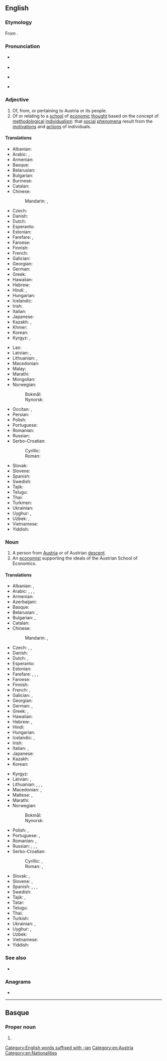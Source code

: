 ==English==

===Etymology===
From {{suffix|en|Austria|n}}.

===Pronunciation===
* {{a|UK}} {{IPA|en|/ˈɒstɹi.ən/}}
* {{audio|en|LL-Q1860 (eng)-Vealhurl-Austrian.wav|Audio (Southern England)}}
* {{a|US}} {{IPA|en|/ˈɔːstɹi.ən/}}
* {{hyphenation|en|Aus|trian}}

===Adjective===
{{en-adj}}

# Of, from, or pertaining to Austria or its people.
# Of or relating to a [[school]] of [[economic]] [[thought]] based on the concept of [[methodological]] [[individualism]]: that [[social]] [[phenomenon|phenomena]] result from the [[motivation]]s and [[action]]s of individuals.

====Translations====
{{trans-top|related to Austria}}
* Albanian: {{t+|sq|austriak}}
* Arabic: {{t|ar|نَمْسَاوِيّ}}, {{t|ar|نِمْسَاوِيّ}}
* Armenian: {{t|hy|ավստրիական}}
* Basque: {{t|eu|austriar}}
* Belarusian: {{t|be|аўстры́йскі}}
* Bulgarian: {{t|bg|австри́йски}}
* Burmese: {{t|my|ဩစတြီးယား}}
* Catalan: {{t+|ca|austríac}}
* Chinese:
*: Mandarin: {{t+|cmn|奧地利|alt=奧地利的}}, {{t+|cmn|奥地利|tr=Àodìlì de|alt=奥地利的}}
* Czech: {{t+|cs|rakouský}}
* Danish: {{t+|da|østrigsk}}
* Dutch: {{t+|nl|Oostenrijks}}
* Esperanto: {{t|eo|aŭstria}}
* Estonian: {{t|et|austria}}
* Farefare: {{t|gur|ostri}}, {{t|gur|diik-dapoore-duts}}
* Faroese: {{t|fo|eysturríkskur}}
* Finnish: {{t+|fi|itävaltalainen}}
* French: {{t+|fr|autrichien}}
* Galician: {{t+|gl|austríaco}}
* Georgian: {{t|ka|ავსტრიული}}
* German: {{t+|de|österreichisch}}
* Greek: {{t+|el|αυστριακός}}
* Hawaiian: {{t|haw|ʻAukekulia}}
* Hebrew: {{t+|he|אוֹסְטְרִי|m|tr=ostrí}}
* Hindi: {{t|hi|ऑस्ट्रियाई}}, {{t|hi|ऑस्ट्रियान}}
* Hungarian: {{t+|hu|osztrák}}
* Icelandic: {{t|is|austurrískur}}
* Irish: {{t|ga|Ostarach}}
* Italian: {{t+|it|austriaco}}
* Japanese: {{t+|ja|オーストリア|tr=Ōsutoria no|alt=オーストリアの}}
* Kazakh: {{t|kk|аустрия}}, {{t|kk|аустриялық}}
* Khmer: {{t+|km|អូទ្រីស}}
* Korean: {{t+|ko|오스트리아|alt=오스트리아의}}
* Kyrgyz: {{t|ky|австрия}}, {{t+|ky|австриялык}}
{{trans-mid}}
* Lao: {{t+|lo|ໂອຕຣິດ}}
* Latvian: {{t|lv|austrisks|m}}, {{t|lv|austriešu}}
* Lithuanian: {{t+|lt|austriškas|m}}, {{t+|lt|austriška|f}}
* Macedonian: {{t+|mk|австриски}}
* Malay: {{t|ms|Austria}}
* Marathi: {{t|mr|ऑस्ट्रियन}}
* Mongolian: {{t|mn|австри}}
* Norwegian:
*: Bokmål: {{t+|no|østerriksk}}
*: Nynorsk: {{t+|nn|austerriksk}}
* Occitan: {{t|oc|austriac}}, {{t|oc|austrian}}
* Persian: {{t|fa|اتریشی|tr=otriši}}
* Polish: {{t+|pl|austriacki}}
* Portuguese: {{t+|pt|austríaco}}
* Romanian: {{t+|ro|austriac}}
* Russian: {{t+|ru|австри́йский}}
* Serbo-Croatian:
*: Cyrillic: {{t|sh|а̀устрӣјскӣ}}
*: Roman: {{t+|sh|àustrījskī}}
* Slovak: {{t+|sk|rakúsky}}
* Slovene: {{t+|sl|avstrijski}}
* Spanish: {{t+|es|austriaco}}
* Swedish: {{t+|sv|österrikisk}}
* Tajik: {{t|tg|австриягӣ}}
* Telugu: {{t|te|ఆస్ట్రియను}}
* Thai: {{t+|th|ออสเตรีย}}
* Turkmen: {{t|tk|awstriýa}}
* Ukrainian: {{t+|uk|австрі́йський}}
* Uyghur: {{t|ug|ئاۋستىرىيە}}, {{t|ug|ئاۋسترىيىىك}}
* Uzbek: {{t|uz|avstriya}}, {{t|uz|avstriyalik}}
* Vietnamese: {{t+|vi|Áo}}
* Yiddish: {{t|yi|עסטרײַכיש}}
{{trans-bottom}}

===Noun===
{{en-noun}}

# A person from [[Austria]] or of Austrian [[descent]].
# An [[economist]] supporting the ideals of the Austrian School of Economics.

====Translations====
{{trans-top|Austrian person}}
* Albanian: {{t+|sq|austriak|m}}, {{t|sq|austriake|f}}
* Arabic: {{t|ar|نَمْسَاوِيّ|m}}, {{t|ar|نِمْسَاوِيّ|m}}, {{t|ar|نَمْسَاوِيَّة|f}}, {{t|ar|نِمْسَاوِيَّة|f}}
* Armenian: {{t|hy|ավստրիացի|sc=Armn}}
* Azerbaijani: {{t|az|avstriyalı}}
* Basque: {{t|eu|austriar}}
* Belarusian: {{t|be|аўстры́ец|m|sc=Cyrl}}, {{t|be|аўстры́йка|f|sc=Cyrl}}
* Bulgarian: {{t|bg|австри́ец|m}}, {{t|bg|австри́йка|f}}
* Catalan: {{t+|ca|austríac|m}}
* Chinese:
*: Mandarin: {{t+|cmn|奧地利人|sc=Hani}}, {{t+|cmn|奥地利人|tr=Àodìlì rén|sc=Hani}}
* Czech: {{t+|cs|Rakušan|m}}, {{t|cs|Rakušák|m}}, {{t+|cs|Rakušanka|f}}
* Danish: {{t+|da|østriger|c}}
* Dutch: {{t+|nl|Oostenrijker|m}}, {{t+|nl|Oostenrijkse|f}}
* Esperanto: {{t|eo|aŭstriano}}
* Estonian: {{t+|et|austerlane}}
* Farefare: {{t|gur|diik-dapoore-duts-nẽra|s}}, {{t|gur|diik-dapoore-duts-nẽrba|p}}, {{t|gur|ostria-nẽra|s}}, {{t|gur|ostria-nẽrba|p}}
* Faroese: {{t|fo|eysturríkari|m}}
* Finnish: {{t+|fi|itävaltalainen}}
* French: {{t+|fr|Autrichien|m}}, {{t+|fr|Autrichienne|f}}
* Galician: {{t+|gl|austríaco|m}}, {{t|gl|austríaca|f}}
* Georgian: {{t|ka|ავსტრიელი|sc=Geor}}
* German: {{t+|de|Österreicher|m}}, {{t+|de|Österreicherin|f}}
* Greek: {{t+|el|Αυστριακός|m}}, {{t|el|Αυστριακή|f}}
* Hawaiian: {{t|haw|ʻAukekulia}}
* Hebrew: {{t+|he|אוֹסְטְרִי|m|tr=ostrí}}, {{t|he|אוֹסְטְרִית|f|tr=ostrít}}
* Hindi: {{t|hi|ऑस्ट्रियान}}
* Hungarian: {{t+|hu|osztrák}}
* Icelandic: {{t+|is|Austurríkismaður|m}}, {{t|is|Austurríkismenn|m-p}}
* Irish: {{t|ga|Ostarach|m}}
* Italian: {{t+|it|austriaco|m}}, {{t|it|austriaca|f}}
* Japanese: {{t|ja|オーストリア人|tr=Ōsutoria-jin|sc=Jpan}}
* Kazakh: {{t|kk|аустриялық}}
* Korean: {{t|ko|[[오스트리아]] [[사람]]}}
{{trans-mid}}
* Kyrgyz: {{t+|ky|австриялык}}
* Latvian: {{t|lv|austrietis|m}}, {{t|lv|austriete|f}}
* Lithuanian: {{t+|lt|austras|m}}, {{t+|lt|austrė|f}}, {{t|lt|austrai|m-p}}, {{t|lt|austrės|f-p}}
* Macedonian: {{t+|mk|Австриец|m}}, {{t+|mk|Австријка|f}}
* Maltese: {{t|mt|Awstrijakk|m}}, {{t|mt|Awstrijakka|f}}
* Marathi: {{t|mr|ऑस्ट्रियन}}
* Norwegian:
*: Bokmål: {{t+|nb|østerriker|m}}
*: Nynorsk: {{t+|nn|austerrikar|m}}
* Polish: {{t+|pl|Austriak|m}}, {{t+|pl|Austriaczka|f}}
* Portuguese: {{t+|pt|austríaco|m}}, {{t+|pt|austríaca|f}}
* Romanian: {{t+|ro|austriac|m}}, {{t+|ro|austriacă|f}}
* Russian: {{t+|ru|австри́ец|m}}, {{t+|ru|австри́йка|f}}, {{t+|ru|австрия́к|m}} {{qualifier|somewhat derogatory or low colloquial}}, {{t+|ru|австрия́чка|f}} {{qualifier|somewhat derogatory or low colloquial}}
* Serbo-Croatian:
*: Cyrillic: {{t|sh|Аустрија́нац|m}}, {{t|sh|Аустрѝја̄нка|f}}
*: Roman: {{t+|sh|Austrijánac|m}}, {{t|sh|Austrìjānka|f}}
* Slovak: {{t+|sk|Rakúšan|m}}, {{t+|sk|Rakúšanka|f}}
* Slovene: {{t+|sl|Avstríjec|m}}, {{t|sl|Avstríjka|f}}
* Spanish: {{t+|es|austriaco|m}}, {{t+|es|austríaco|m}}, {{t+|es|austriaca|f}}, {{t+|es|austríaca|f}}
* Swedish: {{t+|sv|österrikare}}
* Tajik: {{t|tg|утриши}}, {{t|tg|австриягӣ}}
* Tatar: {{t|tt|австрияле}}
* Telugu: {{t|te|ఆస్ట్రియను}}
* Thai: {{t|th|[[คน]][[ออสเตรีย]]|tr=kon ɔ́ɔs-dtriia}}
* Turkish: {{t+|tr|Avusturyalı}}
* Ukrainian: {{t+|uk|австрі́єць|m|sc=Cyrl}}, {{t|uk|австрі́йка|f|sc=Cyrl}}
* Uyghur: {{t|ug|ئاۋسترىيىىك}}, {{t|ug|ئاۋسترىيان}}
* Uzbek: {{t|uz|avstriyalik}}
* Vietnamese: {{t|vi|[[người]] [[Áo]]}}
* Yiddish: {{t|yi|עסטרײַכער|m}}
{{trans-bottom}}

===See also===
* {{l|en|Austro-}}

===Anagrams===
* {{anagrams|en|a=aainrstu|Asturian|Taurians|saturnia}}

[[Category:English words suffixed with -ian]]
[[Category:en:Austria]]
[[Category:en:Nationalities]]

----

==Basque==

===Proper noun===
{{head|eu|proper noun form}}

# {{inflection of|eu|Austria||ine|indef}}